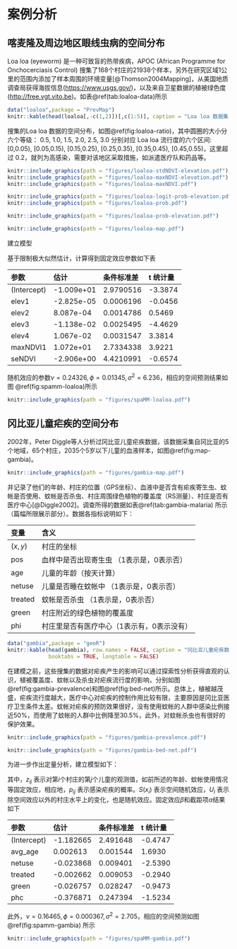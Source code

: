 # 案例分析 {#applications}

## 喀麦隆及周边地区眼线虫病的空间分布

Loa loa (eyeworm) 是一种可致盲的热带疾病，APOC (African Programme for Onchocerciasis Control) 搜集了168个村庄的21938个样本，另外在研究区域1公里的范围内添加了样本周围的环境变量[@Thomson2004Mapping]，从美国地质调查局获得海拔信息(<https://www.usgs.gov/>)，以及来自卫星数据的植被绿色度(<http://free.vgt.vito.be>)。如表\@ref(tab:loaloa-data)所示

```{r loaloa-data,echo=FALSE}
data("loaloa",package = "PrevMap")
knitr::kable(head(loaloa[,-c(1,2)])[,c(1:5)], caption = "Loa loa 数据集（部分）", booktabs = TRUE, longtable = TRUE)
```

搜集的Loa loa 数据的空间分布，如图\@ref(fig:loaloa-ratio)，其中圆圈的大小分六个等级： 0.5, 1.0, 1.5, 2.0, 2.5, 3.0 分别对应 Loa loa 流行度的六个区间: [0,0.05), [0.05,0.15), [0.15,0.25), [0.25,0.35), [0.35,0.45),
[0.45,0.55)，这里超过 0.2，就列为高感染，需要对该地区采取措施，如派遣医疗队和药品等。

```{r,fig.cap="Loa loa 与植被的关系",eval=FALSE}
knitr::include_graphics(path = "figures/loaloa-stdNDVI-elevation.pdf")
knitr::include_graphics(path = "figures/loaloa-maxNDVI-elevation.pdf")
knitr::include_graphics(path = "figures/loaloa-maxNDVI.pdf")
```
```{r,fig.cap="Loa loa 观测到的流行度分布",eval=FALSE}
knitr::include_graphics(path = "figures/loaloa-logit-prob-elevation.pdf")
knitr::include_graphics(path = "figures/loaloa-prob.pdf")
```
```{r,fig.cap="Loa loa流行度与海拔的关系",eval=FALSE}
knitr::include_graphics(path = "figures/loaloa-prob-elevation.pdf")
```
```{r loaloa-ratio,fig.cap="Loa loa 流行度观测结果，黑点是采样点",out.width="60%"}
knitr::include_graphics(path = "figures/loaloa-map.pdf")
```

建立模型 \begin{equation} 
\log\{p_{ij}/(1-p_{ij})\} = \alpha + \beta'z_{ij} + U_{i} + S(x_{i}),
\end{equation}

基于限制极大似然估计，计算得到固定效应参数如下表

| 参数        | 估计       | 条件标准差 | t 统计量 |
| :---------- | :--------- | :-------- | :------ |
| (Intercept) | -1.009e+01 | 2.9790516 | -3.3874 |
| elev1       | -2.825e-05 | 0.0006196 | -0.0456 |
| elev2       | 8.087e-04  | 0.0014786 | 0.5469  |
| elev3       | -1.138e-02 | 0.0025495 | -4.4629 |
| elev4       | 1.067e-02  | 0.0031547 | 3.3814  |
| maxNDVI1    | 1.072e+01  | 2.7334338 | 3.9221  |
| seNDVI      | -2.906e+00 | 4.4210991 | -0.6574 |

随机效应的参数$\nu = 0.24326,\phi = 0.01345,\sigma^2 = 6.236$，相应的空间预测结果如图 \@ref(fig:spamm-loaloa)所示

```{r spamm-loaloa,fig.cap="Loa loa 数据集上的预测结果"}
knitr::include_graphics(path = "figures/spaMM-loaloa.pdf")
```

## 冈比亚儿童疟疾的空间分布

2002年，Peter Diggle等人分析过冈比亚儿童疟疾数据，该数据采集自冈比亚的5个地域，65个村庄，2035个5岁以下儿童的血液样本，如图\@ref(fig:map-gambia)。

```{r map-gambia,fig.cap="采样的村庄"}
knitr::include_graphics(path = "figures/gambia-map.pdf")
```

并记录了他们的年龄、村庄的位置（GPS坐标）、血液中是否含有疟疾寄生虫、蚊帐是否使用、蚊帐是否杀虫、村庄周围绿色植物的覆盖度（RS测量）、村庄是否有医疗中心[@Diggle2002]。调查所得的数据如表\@ref(tab:gambia-malaria) 所示（篇幅所限展示部分）。数据各指标说明如下：

| 变量 | 含义 |
| :-- | :-- |
| $(x,y)$ | 村庄的坐标 |
| pos | 血样中是否出现寄生虫 （1表示是，0表示否） |
| age | 儿童的年龄（按天计算） |
| netuse | 儿童是否睡在蚊帐中 （1表示是，0表示否） |
| treated | 蚊帐是否杀虫 （1表示是，0表示否） |
| green | 村庄附近的绿色植物的覆盖度 |
| phi | 村庄里是否有医疗中心（1表示有，0表示没有） |

\newpage

```{r gambia-malaria,echo=FALSE}
data("gambia",package = "geoR")
knitr::kable(head(gambia), row.names = FALSE, caption = "冈比亚儿童疟疾数据（部分）", 
             booktabs = TRUE, longtable = FALSE)
```

在建模之前，这些搜集的数据对疟疾产生的影响可以通过探索性分析获得直观的认识，植被覆盖度、蚊帐以及杀虫对疟疾流行度的影响，分别如图\@ref(fig:gambia-prevalence)和图\@ref(fig:bed-net)所示。总体上，植被越茂盛，疟疾流行度越大，医疗中心对疟疾的控制作用比较有限，主要原因是冈比亚医疗卫生条件太差。蚊帐对疟疾的预防效果很好，没有使用蚊帐的人群中感染比例接近50\%，而使用了蚊帐的人群中比例降至30.5\%，此外，对蚊帐杀虫也有很好的保护效果。

```{r gambia-prevalence, fig.cap="疟疾流行度与村庄周围的植被覆盖度：绿色表示有医疗中心，橘黄色表示没有",out.width="60%"}
knitr::include_graphics(path = "figures/gambia-prevalence.pdf")
```
```{r bed-net, fig.cap = "蚊帐与杀虫对疟疾流行度的影响（是否有蚊帐，蚊帐是否杀虫，RDT 表示快速诊断结果：0 表示没有感染疟疾，1 表示感染疟疾）",out.width="60%"}
knitr::include_graphics(path = "figures/gambia-bed-net.pdf")
```

\newpage

为进一步作出定量分析，建立模型如下：\begin{equation}
\log\{p_{ij}/(1-p_{ij})\} = \alpha + \beta'z_{ij} + U_{i} + S(x_{i})
\end{equation}

其中，$z_{ij}$ 表示对第$i$个村庄的第$j$个儿童的观测值，如前所述的年龄、蚊帐使用情况等固定效应，相应地，$p_{ij}$ 表示感染疟疾的概率。$S(x_{i})$ 表示空间随机效应，$U_{i}$ 表示除空间效应以外的村庄水平上的变化，也是随机效应。固定效应$\beta$和截距项$\alpha$结果如下

| 参数        | 估计      | 条件标准差 | t 统计量 |
| :---------- | :-------- | :------- | :------ |
| (Intercept) | -1.182665 | 2.491648 | -0.4747 |
| avg_age     | 0.002613  | 0.001544 | 1.6930  |
| netuse      | -0.023868 | 0.009401 | -2.5390 |
| treated     | -0.002662 | 0.009053 | -0.2940 |
| green       | -0.026757 | 0.028247 | -0.9473 |
| phc         | -0.376871 | 0.247394 | -1.5234 |

此外，$\nu = 0.16465,\phi = 0.000367,\sigma^2 = 2.705$，相应的空间预测如图 \@ref(fig:spamm-gambia) 所示

\newpage

```{r spamm-gambia,fig.cap="冈比亚儿童疟疾空间分布预测"}
knitr::include_graphics(path = "figures/spaMM-gambia.pdf")
```
